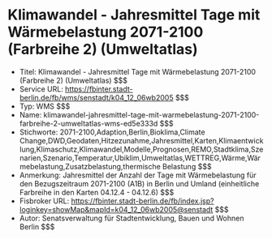 # Klimawandel - Jahresmittel Tage mit Wärmebelastung 2071-2100 (Farbreihe 2) (Umweltatlas)
- Titel: Klimawandel - Jahresmittel Tage mit Wärmebelastung 2071-2100 (Farbreihe 2) (Umweltatlas) $$$
- Service URL: https://fbinter.stadt-berlin.de/fb/wms/senstadt/k04_12_06wb2005 $$$
- Typ: WMS $$$
- Name: klimawandel-jahresmittel-tage-mit-warmebelastung-2071-2100-farbreihe-2-umweltatlas-wms-ed5e333d $$$
- Stichworte: 2071-2100,Adaption,Berlin,Bioklima,Climate Change,DWD,Geodaten,Hitzezunahme,Jahresmittel,Karten,Klimaentwicklung,Klimaschutz,Klimawandel,Modelle,Prognosen,REMO,Stadtklima,Szenarien,Szenario,Temperatur,Ubiklim,Umweltatlas,WETTREG,Wärme,Wärmebelastung,Zusatzbelastung,thermische Belastung $$$
- Anmerkung: Jahresmittel der Anzahl der Tage mit Wärmebelastung für den Bezugszeitraum 2071-2100 (A1B) in Berlin und Umland (einheitliche Farbreihe in den Karten 04.12.4 - 04.12.6) $$$
- Fisbroker URL: https://fbinter.stadt-berlin.de/fb/index.jsp?loginkey=showMap&mapId=k04_12_06wb2005@senstadt $$$
- Autor: Senatsverwaltung für Stadtentwicklung, Bauen und Wohnen Berlin $$$
